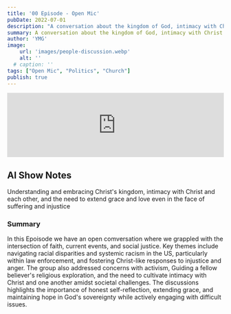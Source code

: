 ```yaml
---
title: '00 Episode - Open Mic'
pubDate: 2022-07-01
description: "A conversation about the kingdom of God, intimacy with Christ and each other"
summary: A conversation about the kingdom of God, intimacy with Christ and each other, and the need to extend grace and love even in the face of suffering and injustice
author: 'YMG'
image:
    url: 'images/people-discussion.webp'
    alt: ''
  # caption: '' 
tags: ["Open Mic", "Politics", "Church"]
publish: true
---
```


<iframe title="Open Mic Conversation - Spirituality and some politics (Episode 00)" height="150" width="100%" style="border: none;" scrolling="no" data-name="pb-iframe-player" src="https://www.podbean.com/player-v2/?i=6m3p4-1735543-pb&from=pb6admin&share=1&download=1&rtl=0&fonts=Arial&skin=60a0c8&font-color=auto&logo_link=episode_page&btn-skin=7" allowfullscreen=""></iframe> 

## AI Show Notes

Understanding and embracing Christ's kingdom, intimacy with Christ and each other, and the need to extend grace and love even in the face of suffering and injustice

### Summary

In this Epoisode we have an open comversation where we grappled with the intersection of faith, current events, and social justice. Key themes include navigating racial disparities and systemic racism in the US, particularly within law enforcement, and fostering Christ-like responses to injustice and anger. The group also addressed concerns with activism, Guiding a fellow believer's religious exploration, and the need to cultivate intimacy with Christ and one another amidst societal challenges. The discussions highlights the importance of honest self-reflection, extending grace, and maintaining hope in God's sovereignty while actively engaging with difficult issues.

